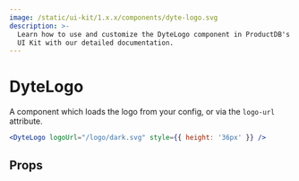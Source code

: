 ```yaml
---
image: /static/ui-kit/1.x.x/components/dyte-logo.svg
description: >-
  Learn how to use and customize the DyteLogo component in ProductDB's React Native
  UI Kit with our detailed documentation.
---
```


# DyteLogo

A component which loads the logo from your config, or via the `logo-url`
attribute.

```jsx
<DyteLogo logoUrl="/logo/dark.svg" style={{ height: '36px' }} />
```

## Props

<PropsTable of="dyte-logo" />

<head>
  <title>React Native UI Kit DyteLogo</title>
</head>
